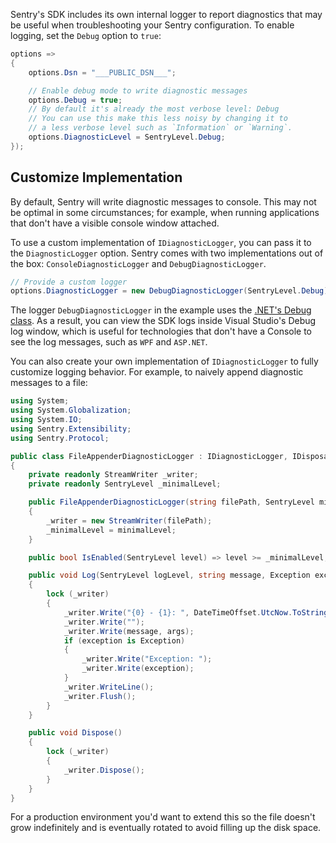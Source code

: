 
Sentry's SDK includes its own internal logger to report diagnostics that may be useful when troubleshooting your Sentry configuration. To enable logging, set the `Debug` option to `true`:

```csharp
options =>
{
    options.Dsn = "___PUBLIC_DSN___";

    // Enable debug mode to write diagnostic messages
    options.Debug = true;
    // By default it's already the most verbose level: Debug
    // You can use this make this less noisy by changing it to
    // a less verbose level such as `Information` or `Warning`.
    options.DiagnosticLevel = SentryLevel.Debug;
});
```

## Customize Implementation

By default, Sentry will write diagnostic messages to console. This may not be optimal in some circumstances; for example, when running applications that don't have a visible console window attached.

To use a custom implementation of `IDiagnosticLogger`, you can pass it to the `DiagnosticLogger` option. Sentry comes with two implementations out of the box: `ConsoleDiagnosticLogger` and `DebugDiagnosticLogger`.

```csharp
// Provide a custom logger
options.DiagnosticLogger = new DebugDiagnosticLogger(SentryLevel.Debug);
```

The logger `DebugDiagnosticLogger` in the example uses the [.NET's Debug class](https://docs.microsoft.com/en-us/dotnet/api/system.diagnostics.debug). As a result, you can view the SDK logs inside Visual Studio's Debug log window, which is useful for technologies that don't have a Console to see the log messages, such as `WPF` and `ASP.NET`.

You can also create your own implementation of `IDiagnosticLogger` to fully customize logging behavior. For example, to naively append diagnostic messages to a file:

```csharp
using System;
using System.Globalization;
using System.IO;
using Sentry.Extensibility;
using Sentry.Protocol;

public class FileAppenderDiagnosticLogger : IDiagnosticLogger, IDisposable
{
    private readonly StreamWriter _writer;
    private readonly SentryLevel _minimalLevel;

    public FileAppenderDiagnosticLogger(string filePath, SentryLevel minimalLevel)
    {
        _writer = new StreamWriter(filePath);
        _minimalLevel = minimalLevel;
    }

    public bool IsEnabled(SentryLevel level) => level >= _minimalLevel;

    public void Log(SentryLevel logLevel, string message, Exception exception = null, params object[] args)
    {
        lock (_writer)
        {
            _writer.Write("{0} - {1}: ", DateTimeOffset.UtcNow.ToString("yyyy-MM-ddTHH\\:mm\\:ss.ffffZ", DateTimeFormatInfo.InvariantInfo), logLevel);
            _writer.Write("");
            _writer.Write(message, args);
            if (exception is Exception)
            {
                _writer.Write("Exception: ");
                _writer.Write(exception);
            }
            _writer.WriteLine();
            _writer.Flush();
        }
    }

    public void Dispose()
    {
        lock (_writer)
        {
            _writer.Dispose();
        }
    }
}
```
<Note>

For a production environment you'd want to extend this so the file doesn't grow indefinitely and is eventually rotated to avoid filling up the disk space.

</Note>
